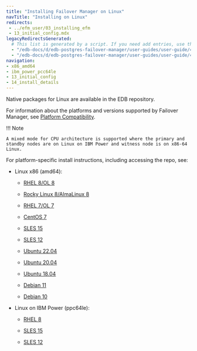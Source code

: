 ```yaml
---
title: "Installing Failover Manager on Linux"
navTitle: "Installing on Linux"
redirects:
 - ../efm_user/03_installing_efm
 - 13_initial_config.mdx
legacyRedirectsGenerated:
  # This list is generated by a script. If you need add entries, use the `legacyRedirects` key.
  - "/edb-docs/d/edb-postgres-failover-manager/user-guides/user-guide/4.0/installing_efm.html"
  - "/edb-docs/d/edb-postgres-failover-manager/user-guides/user-guide/4.1/installing_efm.html"
navigation:
- x86_amd64
- ibm_power_pcc64le
- 13_initial_config
- 14_install_details
---
```


Native packages for Linux are available in the EDB repository.

For information about the platforms and versions supported by Failover Manager, see [Platform Compatibility](https://www.enterprisedb.com/platform-compatibility#efm).

!!! Note

    A mixed mode for CPU architecture is supported where the primary and standby nodes are on Linux on IBM Power and witness node is on x86-64 Linux.

For platform-specific install instructions, including accessing the repo, see:

- Linux x86 (amd64):
  - [RHEL 8/OL 8](x86_amd64/efm4_rhel_8_x86)

  - [Rocky Linux 8/AlmaLinux 8](x86_amd64/efm4_other_linux8_x86)
  - [RHEL 7/OL 7](x86_amd64/efm4_rhel7_x86)
  - [CentOS 7](x86_amd64/efm4_centos7_x86)
  - [SLES 15](x86_amd64/efm4_sles15_x86)
  - [SLES 12](x86_amd64/efm4_sles12_x86)
  - [Ubuntu 22.04](x86_amd64/efm4_ubuntu22_x86)
  - [Ubuntu 20.04](x86_amd64/efm4_ubuntu20_x86)
  - [Ubuntu 18.04](x86_amd64/efm4_ubuntu18_x86)
  - [Debian 11](x86_amd64/efm4_deb11_x86)
  - [Debian 10](x86_amd64/efm4_deb10_x86)



- Linux on IBM Power (ppc64le):
  - [RHEL 8](ibm_power_ppc64le/efm4_rhel8_ppcle)

  - [SLES 15](ibm_power_ppc64le/efm4_sles15_ppcle)
  - [SLES 12](ibm_power_ppc64le/efm4_sles12_ppcle)
 
 